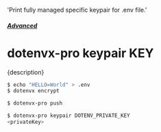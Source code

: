   'Print fully managed specific keypair for .env file.'

##### [Advanced](/docs/advanced)
# dotenvx-pro keypair KEY

<p className="lead">{description}</p>

```sh
$ echo "HELLO=World" > .env
$ dotenvx encrypt

$ dotenvx-pro push

$ dotenvx-pro keypair DOTENV_PRIVATE_KEY
<privateKey>
```
